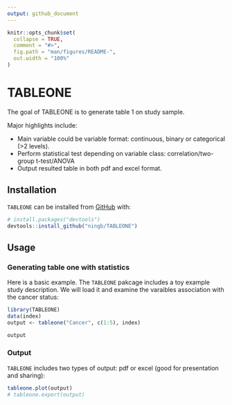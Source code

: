 ```yaml
---
output: github_document
---
```


<!-- README.md is generated from README.Rmd. Please edit that file -->

```r
knitr::opts_chunk$set(
  collapse = TRUE,
  comment = "#>",
  fig.path = "man/figures/README-",
  out.width = "100%"
)
```

# TABLEONE

<!-- badges: start -->
<!-- badges: end -->

The goal of TABLEONE is to generate table 1 on study sample.

Major highlights include:

- Main variable could be variable format: continuous, binary or categorical (>2 levels).
- Perform statistical test depending on variable class: correlation/two-group t-test/ANOVA
- Output resulted table in both pdf and excel format.

## Installation

`TABLEONE` can be installed from [GitHub](https://github.com/ningb/TABLEONE) with:

``` r
# install.packages("devtools")
devtools::install_github("ningb/TABLEONE")
```
## Usage

### Generating table one with statistics

Here is a basic example. The `TABLEONE` pakcage includes a toy example study description. We will load it and examine the varaibles association with the cancer status:

```r
library(TABLEONE)
data(index)
output <- tableone("Cancer", c(1:5), index)

output
```

### Output 

`TABLEONE` includes two types of output: pdf or excel (good for presentation and sharing):

```r
tableone.plot(output)
# tableone.export(output)
```
